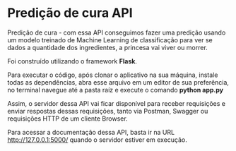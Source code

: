 # Predição de cura API

Predição de cura - com essa API conseguimos fazer uma predição usando um modelo treinado de Machine Learning de classificação para ver se dados a quantidade dos ingredientes, a princesa vai viver ou morrer.

Foi construído utilizando o framework **Flask**.

Para executar o código, após clonar o aplicativo na sua máquina, instale todas as dependências, abra esse arquivo em um editor de sua preferência, no terminal navegue até a 
pasta raíz e execute o comando **python app.py** 

Assim, o servidor dessa API vai ficar disponível para receber requisições e enviar respostas dessas requisições,
tanto via Postman, Swagger ou requisições HTTP de um cliente Browser.

Para acessar a documentação dessa API, basta ir na URL http://127.0.0.1:5000/
quando o servidor estiver em execução.